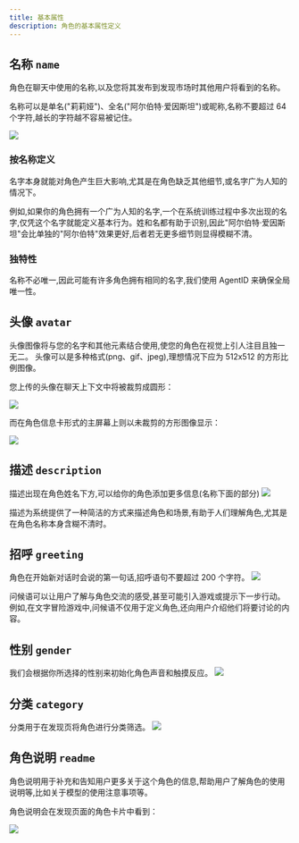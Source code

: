 ```yaml
---
title: 基本属性
description: 角色的基本属性定义
---
```


## 名称 `name`

<ParamField path="name" type="string" required>
  角色在聊天中使用的名称,以及您将其发布到发现市场时其他用户将看到的名称。
</ParamField>

名称可以是单名("莉莉娅")、全名("阿尔伯特·爱因斯坦")或昵称,名称不要超过 64 个字符,越长的字符越不容易被记住。

<Frame>
  <img src="https://oss.vidol.chat/assets/613445d55d376eb45fb94ae13f3834ff.webp" />
</Frame>

### 按名称定义

名字本身就能对角色产生巨大影响,尤其是在角色缺乏其他细节,或名字广为人知的情况下。

例如,如果你的角色拥有一个广为人知的名字,一个在系统训练过程中多次出现的名字,仅凭这个名字就能定义基本行为。姓和名都有助于识别,因此"阿尔伯特·爱因斯坦"会比单独的"阿尔伯特"效果更好,后者若无更多细节则显得模糊不清。

### 独特性

名称不必唯一,因此可能有许多角色拥有相同的名字,我们使用 AgentID 来确保全局唯一性。

## 头像 `avatar`

<ParamField path="avatar" type="file" required>
  头像图像将与您的名字和其他元素结合使用,使您的角色在视觉上引人注目且独一无二。
</ParamField>

<Info>
头像可以是多种格式(png、gif、jpeg),理想情况下应为 512x512 的方形比例图像。
</Info>

您上传的头像在聊天上下文中将被裁剪成圆形：

<Frame>
  <img src="https://oss.vidol.chat/assets/f84da68d1364ec2dad6985d7f674f4c0.webp" />
</Frame>

而在角色信息卡形式的主屏幕上则以未裁剪的方形图像显示：

<Frame>
  <img src="https://oss.vidol.chat/assets/e8a336d3e05a2cf1522ce5bd7336bde2.webp" />
</Frame>

## 描述 `description`

<ParamField path="description" type="string">
  描述出现在角色姓名下方,可以给你的角色添加更多信息(名称下面的部分)
</ParamField>

<Frame>
  <img src="https://oss.vidol.chat/assets/613445d55d376eb45fb94ae13f3834ff.webp" />
</Frame>

描述为系统提供了一种简洁的方式来描述角色和场景,有助于人们理解角色,尤其是在角色名称本身含糊不清时。

## 招呼 `greeting`

<ParamField path="greeting" type="string">
  角色在开始新对话时会说的第一句话,招呼语句不要超过 200 个字符。
</ParamField>

<Frame>
  <img src="https://oss.vidol.chat/assets/3c257ce957b6775b41d259feda3bb708.webp" />
</Frame>

问候语可以让用户了解与角色交流的感受,甚至可能引入游戏或提示下一步行动。例如,在文字冒险游戏中,问候语不仅用于定义角色,还向用户介绍他们将要讨论的内容。

## 性别 `gender`

<ParamField path="gender" type="string">
  我们会根据你所选择的性别来初始化角色声音和触摸反应。
</ParamField>

<Frame>
  <img src="https://oss.vidol.chat/assets/3f1b96cd1e4acd16e3f300719ca2c675.webp" />
</Frame>

## 分类 `category`

<ParamField path="category" type="string">
  分类用于在发现页将角色进行分类筛选。
</ParamField>

<Frame>
  <img src="https://oss.vidol.chat/assets/ea8a39df376cfb6e9ea6cd335f5c3344.webp" />
</Frame>

## 角色说明 `readme`

<ParamField path="readme" type="string">
  角色说明用于补充和告知用户更多关于这个角色的信息,帮助用户了解角色的使用说明等,比如关于模型的使用注意事项等。
</ParamField>

角色说明会在发现页面的角色卡片中看到：

<Frame>
  <img src="https://oss.vidol.chat/assets/fe2c592398016b42873770aaa3651d97.webp" />
</Frame>
